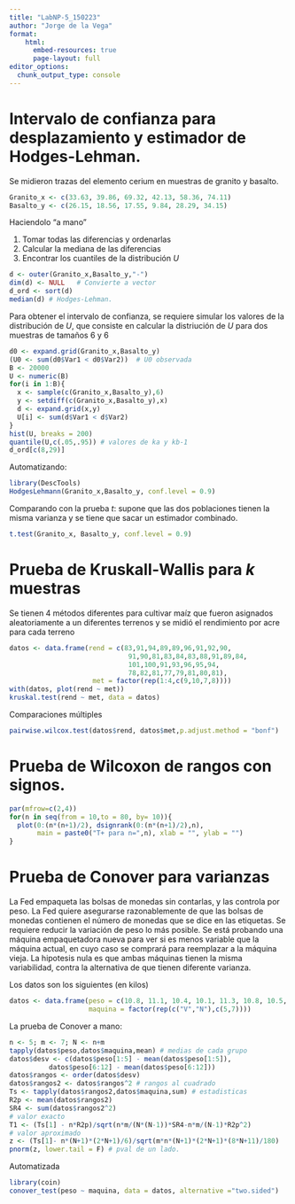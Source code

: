 ```yaml
---
title: "LabNP-5_150223"
author: "Jorge de la Vega"
format: 
    html:
      embed-resources: true
      page-layout: full
editor_options: 
  chunk_output_type: console
---
```


# Intervalo de confianza para desplazamiento y estimador de Hodges-Lehman.

Se midieron trazas del elemento cerium en muestras de granito y basalto.

```r
Granito_x <- c(33.63, 39.86, 69.32, 42.13, 58.36, 74.11)
Basalto_y <- c(26.15, 18.56, 17.55, 9.84, 28.29, 34.15)
```

Haciendolo "a mano"

1. Tomar todas las diferencias y ordenarlas
2. Calcular la mediana de las diferencias
3. Encontrar los cuantiles de la distribución $U$

```r
d <- outer(Granito_x,Basalto_y,"-")
dim(d) <- NULL   # Convierte a vector
d_ord <- sort(d)
median(d) # Hodges-Lehman.
```

Para obtener el intervalo de confianza, se requiere simular los valores de la distribución de $U$, que consiste en calcular la distriución de $U$ para dos muestras de tamaños 6 y 6

```r
d0 <- expand.grid(Granito_x,Basalto_y)
(U0 <- sum(d0$Var1 < d0$Var2))  # U0 observada
B <- 20000
U <- numeric(B)
for(i in 1:B){
  x <- sample(c(Granito_x,Basalto_y),6)
  y <- setdiff(c(Granito_x,Basalto_y),x)
  d <- expand.grid(x,y)
  U[i] <- sum(d$Var1 < d$Var2)
}
hist(U, breaks = 200)
quantile(U,c(.05,.95)) # valores de ka y kb-1
d_ord[c(8,29)]
```

Automatizando: 

```r
library(DescTools)
HodgesLehmann(Granito_x,Basalto_y, conf.level = 0.9)
```

Comparando con la prueba $t$: supone que las dos poblaciones tienen la misma varianza y se tiene que sacar un estimador combinado. 

```r
t.test(Granito_x, Basalto_y, conf.level = 0.9)
```


# Prueba de Kruskall-Wallis para $k$ muestras

Se tienen 4 métodos diferentes para cultivar maíz que fueron asignados aleatoriamente  a un diferentes terrenos y se midió el rendimiento por acre para cada terreno

```r
datos <- data.frame(rend = c(83,91,94,89,89,96,91,92,90,
                              91,90,81,83,84,83,88,91,89,84,
                              101,100,91,93,96,95,94,
                              78,82,81,77,79,81,80,81),
                     met = factor(rep(1:4,c(9,10,7,8))))
with(datos, plot(rend ~ met))
kruskal.test(rend ~ met, data = datos)
```

Comparaciones múltiples

```r
pairwise.wilcox.test(datos$rend, datos$met,p.adjust.method = "bonf")
```

# Prueba de Wilcoxon de rangos con signos. 

```r
par(mfrow=c(2,4))
for(n in seq(from = 10,to = 80, by= 10)){
  plot(0:(n*(n+1)/2), dsignrank(0:(n*(n+1)/2),n),
       main = paste0("T+ para n=",n), xlab = "", ylab = "")
}
```


# Prueba de Conover para varianzas

La Fed empaqueta las bolsas de monedas sin contarlas, y las controla por peso. La Fed quiere asegurarse razonablemente de que las bolsas de monedas contienen el número de monedas que se dice en las etiquetas. Se requiere reducir la variación de peso lo más posible. 
Se está probando una máquina empaquetadora nueva para ver si es menos variable que la máquina actual, en cuyo caso se comprará para reemplazar a la máquina vieja. La hipotesis nula es que ambas máquinas tienen la misma variabilidad, contra la alternativa de que tienen diferente varianza. 

Los datos son los siguientes (en kilos)

```r
datos <- data.frame(peso = c(10.8, 11.1, 10.4, 10.1, 11.3, 10.8, 10.5, 11.0, 10.9, 10.8, 10.7, 10.8),
                    maquina = factor(rep(c("V","N"),c(5,7))))
```


La prueba de Conover a mano: 

```r
n <- 5; m <- 7; N <- n+m
tapply(datos$peso,datos$maquina,mean) # medias de cada grupo
datos$desv <- c(datos$peso[1:5] - mean(datos$peso[1:5]),
          datos$peso[6:12] - mean(datos$peso[6:12]))
datos$rangos <- order(datos$desv)
datos$rangos2 <- datos$rangos^2 # rangos al cuadrado
Ts <- tapply(datos$rangos2,datos$maquina,sum) # estadisticas
R2p <- mean(datos$rangos2)
SR4 <- sum(datos$rangos2^2)
# valor exacto
T1 <- (Ts[1] - n*R2p)/sqrt(n*m/(N*(N-1))*SR4-n*m/(N-1)*R2p^2)
# valor aproximado
z <- (Ts[1]- n*(N+1)*(2*N+1)/6)/sqrt(m*n*(N+1)*(2*N+1)*(8*N+11)/180)
pnorm(z, lower.tail = F) # pval de un lado.
```

Automatizada

```r
library(coin)
conover_test(peso ~ maquina, data = datos, alternative ="two.sided")
```

